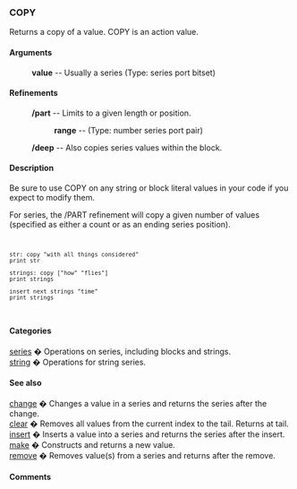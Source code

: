 === COPY ===
Returns a copy of a value.
COPY is an action value.
==== Arguments ==== 
: '''value''' -- Usually a series (Type: series port bitset)

==== Refinements ==== 
: '''/part''' -- Limits to a given length or position. 
:: '''range''' -- (Type: number series port pair)
: '''/deep''' -- Also copies series values within the block. 


==== Description ==== 


Be sure to use COPY on any string or block literal values in your code if you expect to modify them.

For series, the /PART refinement will copy a given number of values (specified as either a count or as an ending series position).


<code><pre>
str: copy "with all things considered"
print str

strings: copy ["how" "flies"]
print strings

insert next strings "time"
print strings
</pre></code>


==== Categories ==== 


[[Categories series|series]] � Operations on series, including blocks and strings.<br>
[[Categories string|string]] � Operations for string series.<br>


==== See also ==== 


[[Words change|change]] � Changes a value in a series and returns the series after the change.<br>
[[Words clear|clear]] � Removes all values from the current index to the tail. Returns at tail.<br>
[[Words insert|insert]] � Inserts a value into a series and returns the series after the insert.<br>
[[Words make|make]] � Constructs and returns a new value.<br>
[[Words remove|remove]] � Removes value(s) from a series and returns after the remove.<br>


==== Comments ==== 


<blockquote>
{|
|}</blockquote>